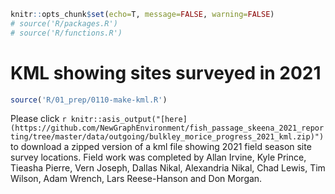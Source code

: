 
```r
knitr::opts_chunk$set(echo=T, message=FALSE, warning=FALSE)
# source('R/packages.R')
# source('R/functions.R')

```

# KML showing sites surveyed in 2021
```r
source('R/01_prep/0110-make-kml.R')
```


Please click `r knitr::asis_output("[here](https://github.com/NewGraphEnvironment/fish_passage_skeena_2021_reporting/tree/master/data/outgoing/bulkley_morice_progress_2021_kml.zip)")` to download a zipped version of a kml file showing 2021 field season site survey locations.  Field work was completed by Allan Irvine, Kyle Prince, Tieasha Pierre, Vern Joseph, Dallas Nikal, Alexandria Nikal, Chad Lewis, Tim Wilson, Adam Wrench, Lars Reese-Hanson and Don Morgan.

